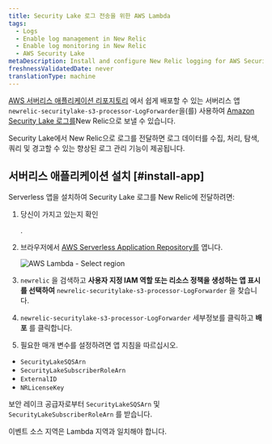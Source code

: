 ```yaml
---
title: Security Lake 로그 전송을 위한 AWS Lambda
tags:
  - Logs
  - Enable log management in New Relic
  - Enable log monitoring in New Relic
  - AWS Security Lake
metaDescription: Install and configure New Relic logging for AWS Security Lake
freshnessValidatedDate: never
translationType: machine
---
```



[AWS 서버리스 애플리케이션 리포지토리](https://serverlessrepo.aws.amazon.com/applications) 에서 쉽게 배포할 수 있는 서버리스 앱 `newrelic-securitylake-s3-processor-LogForwarder`을(를) 사용하여 [Amazon Security Lake 로그를](https://docs.aws.amazon.com/security-lake/latest/userguide/internal-sources.html)New Relic으로 보낼 수 있습니다.

Security Lake에서 New Relic으로 로그를 전달하면 로그 데이터를 수집, 처리, 탐색, 쿼리 및 경고할 수 있는 향상된 로그 관리 기능이 제공됩니다.

## 서버리스 애플리케이션 설치 [#install-app]

Serverless 앱을 설치하여 Security Lake 로그를 New Relic에 전달하려면:

1. 당신이 가지고 있는지 확인

   <InlinePopover type="licenseKey"/>

   .

2. 브라우저에서 [AWS Serverless Application Repository를](https://serverlessrepo.aws.amazon.com/applications) 엽니다.

   <img title="AWS Lambda - Select region" alt="AWS Lambda - Select region" src={serverlessAWSLambdaSelectRegion}/>

3. `newrelic` 을 검색하고 **사용자 지정 IAM 역할 또는 리소스 정책을 생성하는 앱 표시를 선택하여** `newrelic-securitylake-s3-processor-LogForwarder` 을 찾습니다.

4. `newrelic-securitylake-s3-processor-LogForwarder` 세부정보를 클릭하고 **배포** 를 클릭합니다.

5. 필요한 매개 변수를 설정하려면 앱 지침을 따르십시오.

* `SecurityLakeSQSArn`
* `SecurityLakeSubscriberRoleArn`
* `ExternalID`
* `NRLicenseKey`

보안 레이크 공급자로부터 `SecurityLakeSQSArn` 및 `SecurityLakeSubscriberRoleArn` 를 받습니다.

이벤트 소스 지역은 Lambda 지역과 일치해야 합니다.
